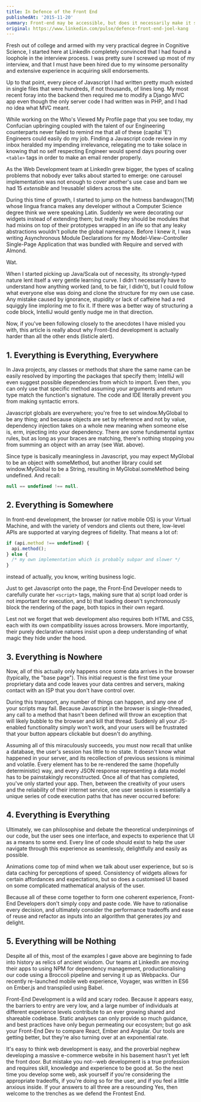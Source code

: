 ```yaml
---
title: In Defence of the Front End
publishedAt: '2015-11-20'
summary: Front-end may be accessible, but does it necessarily make it simple?
original: https://www.linkedin.com/pulse/defence-front-end-joel-kang
---
```

Fresh out of college and armed with my very practical degree in Cognitive
Science, I started here at LinkedIn completely convinced that I had found a
loophole in the interview process. I was pretty sure I screwed up most of my
interview, and that I must have been hired due to my winsome personality and
extensive experience in acquiring skill endorsements.

Up to that point, every piece of Javascript I had written pretty much existed in
single files that were hundreds, if not thousands, of lines long. My most recent
foray into the backend then required me to modify a Django MVC app even though
the only server code I had written was in PHP, and I had no idea what MVC meant. 

While working on the Who's Viewed My Profile page that you see today, my
Confucian upbringing coupled with the talent of our Engineering counterparts
never failed to remind me that all of these (capital 'E') Engineers could easily
do my job. Finding a Javascript code review in my inbox heralded my impending
irrelevance, relegating me to take solace in knowing that no self respecting
Engineer would spend days pouring over `<table>` tags in order to make an email
render properly.

As the Web Development team at LinkedIn grew bigger, the types of scaling
problems that nobody ever talks about started to emerge: one carousel
implementation was not enough to cover another's use case and bam we had 15
*extensible* and !reusable! sliders across the site.

During this time of growth, I started to jump on the hotness bandwagon(TM) whose
lingua franca makes any developer without a Computer Science degree think we
were speaking Latin. Suddenly we were decorating our widgets instead of
extending them; but really they should be modules that had mixins on top of
their prototypes wrapped in an iife so that any leaky abstractions wouldn't
pollute the global namespace. Before I knew it, I was writing Asynchronous
Module Declarations for my Model-View-Controller Single-Page Application that
was bundled with Require and served with Almond.

Wat.

When I started picking up Java/Scala out of necessity, its strongly-typed nature
lent itself a very gentle learning curve. I didn't necessarily have to
understand how anything worked (and, to be fair, I didn't), but I could follow
what everyone else was doing and clone the structure for my own use case. Any
mistake caused by ignorance, stupidity or lack of caffeine had a red squiggly
line imploring me to fix it. If there was a better way of structuring a code
block, IntelliJ would gently nudge me in that direction.

Now, if you've been following closely to the anecdotes I have misled you with,
this article is really about why Front-End development is actually harder than
all the other ends (listicle alert).

## 1. Everything is Everything, Everywhere
In Java projects, any classes or methods that share the same name can be easily
resolved by importing the packages that specify them; IntelliJ will even suggest
possible dependencies from which to import. Even then, you can only use that
specific method assuming your arguments and return type match the function's
signature. The code and IDE literally prevent you from making syntactic errors.

Javascript globals are everywhere; you're free to set window.MyGlobal to be any
thing; and because objects are set by reference and not by value, dependency
injection takes on a whole new meaning when someone else is, erm, injecting into
your dependency. There are some fundamental syntax rules, but as long as your
braces are matching, there's nothing stopping you from summing an object with an
array (see Wat. above).

Since type is basically meaningless in Javascript, you may expect MyGlobal to be
an object with someMethod, but another library could set window.MyGlobal to be a
String, resulting in MyGlobal.someMethod being undefined. And recall: 

```js
null == undefined !== null.
```

## 2. Everything is Somewhere
In front-end development, the browser (or native mobile OS) is your Virtual
Machine, and with the variety of vendors and clients out there, low-level APIs
are supported at varying degrees of fidelity. That means a lot of:

```js
if (api.method !== undefined) {
  api.method();
} else {
  /* my own implementation which is probably subpar and slower */
}
```

instead of actually, you know, writing business logic.

Just to get Javascript onto the page, the Front-End Developer needs to carefully
curate her `<script>` tags, making sure that a) script load order is not important
for execution, and b) that loading doesn't synchronously block the rendering of
the page, both topics in their own regard.

Lest not we forget that web development also requires both HTML and CSS, each
with its own compatibility issues across browsers. More importantly, their
purely declarative natures insist upon a deep understanding of what magic they
hide under the hood.

## 3. Everything is Nowhere
Now, all of this actually only happens once some data arrives in the browser
(typically, the "base page"). This initial request is the first time your
proprietary data and code leaves your data centres and servers, making contact
with an ISP that you don't have control over. 

During this transport, any number of things can happen, and any one of your
scripts may fail. Because Javascript in the browser is single-threaded, any call
to a method that hasn't been defined will throw an exception that will likely
bubble to the browser and kill that thread. Suddenly all your JS-enabled
functionality simply won't work, and your users will be frustrated that your
button appears clickable but doesn't do anything.

Assuming all of this miraculously succeeds, you must now recall that unlike a
database, the user's session has little to no state. It doesn't know what
happened in your server, and its recollection of previous sessions is minimal
and volatile. Every element has to be re-rendered the same (hopefully
deterministic) way, and every JSON response representing a data model has to be
painstakingly reconstructed. Once all of that has completed, you've only started
your app. Then, between the creativity of your users and the reliability of
their internet service, one user session is essentially a unique series of code
execution paths that has never occurred before:

## 4. Everything is Everything
Ultimately, we can philosophise and debate the theoretical underpinnings of our
code, but the user sees one interface, and expects to experience that UI as a
means to some end. Every line of code should exist to help the user navigate
through this experience as seamlessly, delightfully and easily as possible. 

Animations come top of mind when we talk about user experience, but so is data
caching for perceptions of speed. Consistency of widgets allows for certain
affordances and expectations, but so does a customised UI based on some
complicated mathematical analysis of the user.

Because all of these come together to form one coherent experience, Front-End
Developers don't simply copy and paste code. We have to rationalise every
decision, and ultimately consider the performance tradeoffs and ease of reuse
and refactor as inputs into an algorithm that generates joy and delight. 

## 5. Everything will be Nothing
Despite all of this, most of the examples I gave above are beginning to fade
into history as relics of ancient wisdom. Our teams at LinkedIn are moving their
apps to using NPM for dependency management, productionalising our code using a
Broccoli pipeline and serving it up as Webpacks. Our recently re-launched mobile
web experience, Voyager, was written in ES6 on Ember.js and transpiled using
Babel. 

Front-End Development is a wild and scary rodeo. Because it appears easy, the
barriers to entry are very low, and a large number of individuals at different
experience levels contribute to an ever growing shared and shareable codebase.
Static analyses can only provide so much guidance, and best practices have only
begun permeating our ecosystem; but go ask your Front-End Dev to compare React,
Ember and Angular. Our tools are getting better, but they're also turning over
at an exponential rate. 

It's easy to think web development is easy, and the proverbial nephew developing
a massive e-commerce website in his basement hasn't yet left the front door. But
mistake you not--web development is a true profession and requires skill,
knowledge and experience to be good at. So the next time you develop some web,
ask yourself if you're considering the appropriate tradeoffs, if you're doing so
for the user, and if you feel a little anxious inside. If your answers to all
three are a resounding Yes, then welcome to the trenches as we defend the
Frontest End.
